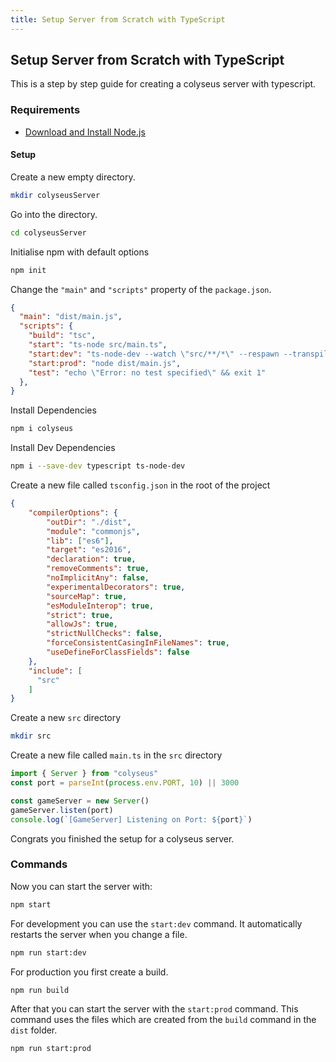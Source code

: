 ```yaml
---
title: Setup Server from Scratch with TypeScript
---
```


## Setup Server from Scratch with TypeScript

This is a step by step guide for creating a colyseus server with typescript.

### Requirements

- [<DownloadIcon/> Download and Install Node.js](https://nodejs.org/)

#### Setup

Create a new empty directory.

```sh filename="Terminal"
mkdir colyseusServer
```

Go into the directory.

```sh filename="Terminal"
cd colyseusServer
```

Initialise npm with default options

```sh npm2yarn
npm init
```

Change the `"main"` and `"scripts"` property of the `package.json`.

```json filename="package.json"
{
  "main": "dist/main.js",
  "scripts": {
    "build": "tsc",
    "start": "ts-node src/main.ts",
    "start:dev": "ts-node-dev --watch \"src/**/*\" --respawn --transpile-only src/main.ts ",
    "start:prod": "node dist/main.js",
    "test": "echo \"Error: no test specified\" && exit 1"
  },
}
```

Install Dependencies

```sh npm2yarn
npm i colyseus
```

Install Dev Dependencies

```sh npm2yarn
npm i --save-dev typescript ts-node-dev
```

Create a new file called `tsconfig.json` in the root of the project

```json filename="tsconfig.json"
{
    "compilerOptions": {
        "outDir": "./dist",
        "module": "commonjs",
        "lib": ["es6"],
        "target": "es2016",
        "declaration": true,
        "removeComments": true,
        "noImplicitAny": false,
        "experimentalDecorators": true,
        "sourceMap": true,
        "esModuleInterop": true,
        "strict": true,
        "allowJs": true,
        "strictNullChecks": false,
        "forceConsistentCasingInFileNames": true,
        "useDefineForClassFields": false
    },
    "include": [
      "src"
    ]
}
```

Create a new `src` directory

```sh filename="Terminal"
mkdir src
```

Create a new file called `main.ts` in the `src` directory

```ts filename="src/main.ts"
import { Server } from "colyseus"
const port = parseInt(process.env.PORT, 10) || 3000

const gameServer = new Server()
gameServer.listen(port)
console.log(`[GameServer] Listening on Port: ${port}`)
```

Congrats you finished the setup for a colyseus server.

### Commands

Now you can start the server with:

```sh npm2yarn
npm start
```

For development you can use the `start:dev` command. It automatically restarts the server when you change a file.

```sh npm2yarn
npm run start:dev
```

For production you first create a build.

```sh npm2yarn
npm run build
```

After that you can start the server with the `start:prod` command. This command uses the files which are created from the `build` command in the `dist` folder.

```sh npm2yarn
npm run start:prod
```
